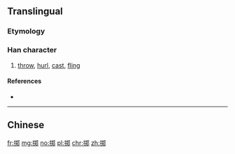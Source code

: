 {{also|擲}}
==Translingual==

===Etymology===
{{Han simp|擲|f=鄭|t=郑}}

===Han character===
{{Han char|rn=64|rad=手|as=08|sn=11|four=|canj=手廿大中 (QTKL), X手廿大中 (XQTKL)|ids=⿰扌郑}}

# [[throw]], [[hurl]], [[cast]], [[fling]]

====References====
* {{Han ref|kx=0445.341|hdz=31906.040|uh=63B7|ud=25527}}

----

==Chinese==
{{zh-see|擲}}

[[fr:掷]]
[[mg:掷]]
[[no:掷]]
[[pl:掷]]
[[chr:掷]]
[[zh:掷]]